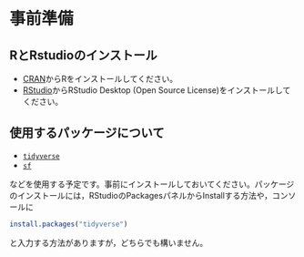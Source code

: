 # 事前準備

## RとRstudioのインストール

* [CRAN](https://cran.ism.ac.jp)からRをインストールしてください。
* [RStudio](https://www.rstudio.com/products/rstudio/download/)からRStudio Desktop
(Open Source License)をインストールしてください。

## 使用するパッケージについて

* [`tidyverse`](https://www.tidyverse.org)
* [`sf`](https://r-spatial.github.io/sf/)

などを使用する予定です。事前にインストールしておいてください。パッケージのインストールには，RStudioのPackagesパネルからInstallする方法や，コンソールに
```r
install.packages("tidyverse")
```
と入力する方法がありますが，どちらでも構いません。